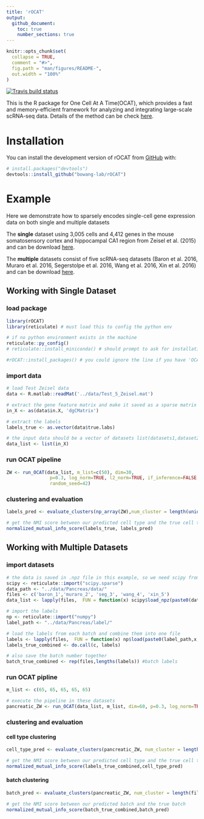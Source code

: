 ```yaml
---
title: 'rOCAT'
output: 
  github_document:
    toc: true
    number_sections: true
---
```


<!-- README.md is generated from README.Rmd. Please edit that file -->

```r
knitr::opts_chunk$set(
  collapse = TRUE,
  comment = "#>",
  fig.path = "man/figures/README-",
  out.width = "100%"
)
```

<!-- badges: start -->

[![Travis build status](https://travis-ci.com/bowang-lab/rOCAT.svg?branch=main)](https://travis-ci.com/bowang-lab/rOCAT)

<!-- badges: end -->

This is the R package for One Cell At A Time(OCAT), which provides a fast and memory-efficient framework for analyzing and integrating large-scale scRNA-seq data. Details of the method can be check [here](https://genomebiology.biomedcentral.com/articles/10.1186/s13059-022-02659-1).

# Installation

You can install the development version of rOCAT from [GitHub](https://github.com/bowang-lab/rOCAT) with:

``` r
# install.packages("devtools")
devtools::install_github("bowang-lab/rOCAT")
```

# Example

Here we demonstrate how to sparsely encodes single-cell gene expression data on both single and multiple datasets

The **single** dataset using 3,005 cells and 4,412 genes in the mouse somatosensory cortex and hippocampal CA1 region from Zeisel et al. (2015) and can be download [here](https://github.com/bowang-lab/OCAT/blob/master/vignettes/Clustering/Test_5_Zeisel.mat).

The **multiple** datasets consist of five scRNA-seq datasets (Baron et al. 2016, Muraro et al. 2016, Segerstolpe et al. 2016, Wang et al. 2016, Xin et al. 2016) and can be download [here](https://data.wanglab.ml/OCAT/Pancreas.zip).

## Working with Single Dataset

### load package

``` r
library(rOCAT)
library(reticulate) # must load this to config the python env

# if no python environment exists in the machine
reticulate::py_config()
# reticulate::install_miniconda() # should prompt to ask for installation

#rOCAT::install_packages() # you could ignore the line if you have 'OCAT', 'scikit-learn', and 'faiss' packages installed in your python env
```

### import data

``` r
# load Test Zeisel data
data <- R.matlab::readMat('../data/Test_5_Zeisel.mat')

# extract the gene feature matrix and make it saved as a sparse matrix
in_X <- as(data$in.X, 'dgCMatrix')

# extract the labels
labels_true <- as.vector(data$true.labs)

# the input data should be a vector of datasets list(datasets1,dataset2,...)
data_list <- list(in_X)
```

### run OCAT pipeline

``` r
ZW <- run_OCAT(data_list, m_list=c(50), dim=30, 
                p=0.3, log_norm=TRUE, l2_norm=TRUE, if_inference=FALSE, 
                random_seed=42)
```

### clustering and evaluation

``` r
labels_pred <- evaluate_clusters(np_array(ZW),num_cluster = length(unique(labels_true)))

# get the NMI score between our predicted cell type and the true cell type 
normalized_mutual_info_score(labels_true, labels_pred)
```

## Working with Multiple Datasets

### import datasets

``` r
# the data is saved in .npz file in this example, so we need scipy from python to help read the data
scipy <- reticulate::import("scipy.sparse")
data_path <- "../data/Pancreas/data/"
files <- c('baron_1','muraro_2', 'seg_3', 'wang_4', 'xin_5')
data_list <- lapply(files,  FUN = function(x) scipy$load_npz(paste0(data_path,x,".npz")))

# import the labels
np <- reticulate::import("numpy") 
label_path <- "../data/Pancreas/label/"

# load the labels from each batch and combine them into one file
labels <- lapply(files,  FUN = function(x) np$load(paste0(label_path,x,"_label.npy"),allow_pickle = TRUE))
labels_true_combined <- do.call(c, labels)

# also save the batch number together
batch_true_combined <- rep(files,lengths(labels)) #batch labels 
```

### run OCAT pipline

``` r
m_list <- c(65, 65, 65, 65, 65)

# execute the pipeline in these datasets
pancreatic_ZW <- run_OCAT(data_list, m_list, dim=60, p=0.3, log_norm=TRUE, l2_norm=TRUE)
```

### clustering and evaluation

#### cell type clustering

``` r
cell_type_pred <- evaluate_clusters(pancreatic_ZW, num_cluster = length(unique(labels_true_combined)))

# get the NMI score between our predicted cell type and the true cell type
normalized_mutual_info_score(labels_true_combined,cell_type_pred)
```

#### batch clustering

``` r
batch_pred <- evaluate_clusters(pancreatic_ZW, num_cluster = length(files))

# get the NMI score between our predicted batch and the true batch
normalized_mutual_info_score(batch_true_combined,batch_pred)
```
